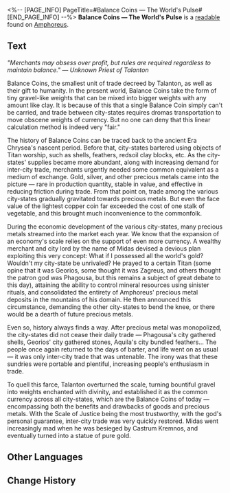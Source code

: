 <%-- [PAGE_INFO]
PageTitle=#Balance Coins — The World's Pulse#
[END_PAGE_INFO] --%>
{{Readable Infobox
|id           = 450
|partIds      = 190752
|title        = Balance Coins &mdash; The World's Pulse
|image        = Item Balance Coins — The World's Pulse.png
|world        = Amphoreus
|parts        = 1
|author       = <!--to be added-->
|description  = About Balance Coins &mdash; A brief introduction to Amphoreus' local currency, including a historical anecdote.
|part1        = Balance Coins &mdash; The World's Pulse
|source1      = {{cx|Source missing}}
|characters   = Aquila; Georios; Phagousa; Talanton; Zagreus
|factions     = 
}}
'''Balance Coins &mdash; The World's Pulse''' is a [[readable]] found on [[Amphoreus]].
<!--
==Location==
{{Map Embed|<map name>|<marker id>}}
-->
==Text==
''"Merchants may obsess over profit, but rules are required regardless to maintain balance." &mdash; Unknown Priest of Talanton''

Balance Coins, the smallest unit of trade decreed by Talanton, as well as their gift to humanity. In the present world, Balance Coins take the form of tiny gravel-like weights that can be mixed into bigger weights with any amount like clay. It is because of this that a single Balance Coin simply can't be carried, and trade between city-states requires dromas transportation to move obscene weights of currency. But no one can deny that this linear calculation method is indeed very "fair."

The history of Balance Coins can be traced back to the ancient Era Chrysea's nascent period. Before that, city-states bartered using objects of Titan worship, such as shells, feathers, redsoil clay blocks, etc. As the city-states' supplies became more abundant, along with increasing demand for inter-city trade, merchants urgently needed some common equivalent as a medium of exchange. Gold, silver, and other precious metals came into the picture &mdash; rare in production quantity, stable in value, and effective in reducing friction during trade. From that point on, trade among the various city-states gradually gravitated towards precious metals. But even the face value of the lightest copper coin far exceeded the cost of one stalk of vegetable, and this brought much inconvenience to the commonfolk.

During the economic development of the various city-states, many precious metals streamed into the market each year. We know that the expansion of an economy's scale relies on the support of even more currency. A wealthy merchant and city lord by the name of Midas devised a devious plan exploiting this very concept: What if I possessed all the world's gold? Wouldn't my city-state be unrivaled? He prayed to a certain Titan (some opine that it was Georios, some thought it was Zagreus, and others thought the patron god was Phagousa, but this remains a subject of great debate to this day), attaining the ability to control mineral resources using sinister rituals, and consolidated the entirety of Amphoreus' precious metal deposits in the mountains of his domain. He then announced this circumstance, demanding the other city-states to bend the knee, or there would be a dearth of future precious metals.

Even so, history always finds a way. After precious metal was monopolized, the city-states did not cease their daily trade &mdash; Phagousa's city gathered shells, Georios' city gathered stones, Aquila's city bundled feathers... The people once again returned to the days of barter, and life went on as usual &mdash; it was only inter-city trade that was untenable. The irony was that these sundries were portable and plentiful, increasing people's enthusiasm in trade.

To quell this farce, Talanton overturned the scale, turning bountiful gravel into weights enchanted with divinity, and established it as the common currency across all city-states, which are the Balance Coins of today &mdash; encompassing both the benefits and drawbacks of goods and precious metals. With the Scale of Justice being the most trustworthy, with the god's personal guarantee, inter-city trade was very quickly restored. Midas went increasingly mad when he was besieged by Castrum Kremnos, and eventually turned into a statue of pure gold.

<!--
==Trivia==
* 
-->
==Other Languages==
{{Other Languages
|en   = Balance Coins &mdash; The World's Pulse
|zhs  = 利衡币&mdash;&mdash;世界的脉搏
|zht  = 利衡幣&mdash;&mdash;世界的脈搏
|ja   = テミス&mdash;&mdash;世界の脈絡
|ko   = 균형의 동전&mdash;&mdash;세계의 맥박
|es   = Equidracmas: el pulso del mundo
|fr   = Jetons d'équilibre - Le pouls du monde
|ru   = Эквилибры: пульс мира
|th   = เหรียญสมดุล - ชีพจรของโลก
|vi   = Xu Cân Bằng - Mạch Đập Của Thế Giới
|de   = Libramünzen – Der Puls der Welt
|id   = Koin Keseimbangan: Denyut Nadi Dunia
|pt   = Moedas de Equilíbrio - O Pulsar do Mundo
}}

==Change History==
{{Change History|3.0}}